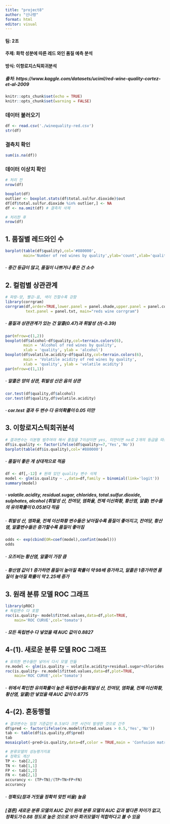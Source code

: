 ```yaml
---
title: "project8"
author: "신나령"
format: html
editor: visual
---
```


#### 팀: 2조

#### 주제: 화학 성분에 따른 레드 와인 품질 예측 분석

#### 방식: 이항로지스틱회귀분석

##### 출처: https://www.kaggle.com/datasets/uciml/red-wine-quality-cortez-et-al-2009

```r
knitr::opts_chunk$set(echo = TRUE)
knitr::opts_chunk$set(warning = FALSE)
```

### 데이터 불러오기

```r
df <- read.csv('./winequality-red.csv')
str(df)
```

### 결측치 확인

```r
sum(is.na(df))
```

### 데이터 이상치 확인

```r
# 처리 전
nrow(df)

boxplot(df)
outlier <- boxplot.stats(df$total.sulfur.dioxide)$out
df[df$total.sulfur.dioxide %in% outlier,] <- NA 
df <- na.omit(df) # 결측치 삭제

# 처리한 후
nrow(df)
```

## 1. 품질별 레드와인 수

```r
barplot(table(df$quality),col='#880000',
        main='Number of red wines by quality',ylab='count',xlab='quality')
```

##### · 중간 등급이 많고, 품질이 나쁘거나 좋은 건 소수

## 2. 컬럼별 상관관계

```r
# 파랑-양, 빨강-음, 색이 진할수록 강함
library(corrgram)
corrgram(df,order=TRUE,lower.panel = panel.shade,upper.panel = panel.cor,
         text.panel = panel.txt, main="reds wine corrgram")
```

##### · 품질과 상관관계가 있는 건 알콜(0.47)과 휘발성 산(-0.39)

```r
par(mfrow=c(1,2))
boxplot(df$alcohol~df$quality,col=terrain.colors(6),
        main = 'Alcohol of red wines by quality',
        xlab = 'quality', ylab = 'alcohol')
boxplot(df$volatile.acidity~df$quality,col=terrain.colors(6),
        main = 'Volatile acidity of red wines by quality',
        xlab = 'quality', ylab = 'volatile acidity')
par(mfrow=c(1,1))
```

##### · 알콜은 양의 상관, 휘발성 산은 음의 상관

```r
cor.test(df$quality,df$alcohol)
cor.test(df$quality,df$volatile.acidity)
```

##### · cor.test 결과 두 변수 다 유의확률이 0.05 미만

## 3. 이항로지스틱회귀분석

```r
# 결과변수는 이분형 범주여야 해서 품질을 7이상이면 yes, 미만이면 no로 2개의 등급을 따로 만들어 줌
df$is.quality <- factor(ifelse(df$quality>=7,'Yes','No'))
barplot(table(df$is.quality),col='#880000')
```

##### · 품질이 좋은 게 상대적으로 적음

```r
df <- df[,-12] # 원래 있던 quality 변수 삭제
model <- glm(is.quality ~ .,data=df,family = binomial(link='logit'))
summary(model)
```

##### · volatile.acidity, residual.sugar, chlorides, total.sulfur.dioxide, sulphates, alcohol (휘발성 산, 잔여당, 염화율, 전체 이산화황, 황산염, 알콜) 변수들의 유의확률이 0.05보다 작음

##### · 휘발성 산, 염화율, 전체 이산화황 변수들은 낮아질수록 품질이 좋아지고, 잔여당, 황산염, 알콜변수들은 증가할수록 품질이 좋아짐

```r
odds <- exp(cbind(OR=coef(model),confint(model)))
odds
```

##### · 오즈비는 황산염, 알콜이 가장 큼

##### · 황산염 값이 1 증가하면 품질이 높아질 확률이 약 98배 증가하고, 알콜은 1증가하면 품질이 높아질 확률이 약 2.25배 증가

## 3. 원래 분류 모델 ROC 그래프

```r
library(pROC)
# 독립변수 다 포함
roc(is.quality~ model$fitted.values,data=df,plot=TRUE,
    main='ROC CURVE',col='tomato')
```

##### · 모든 독립변수 다 넣었을 때 AUC 값이 0.8827

## 4-(1). 새로운 분류 모델 ROC 그래프

```r
# 유의한 변수들만 넣어서 다시 모델 만듦
re.model <- glm(is.quality ~ volatile.acidity+residual.sugar+chlorides +total.sulfur.dioxide+sulphates+alcohol,data=df,family = binomial(link='logit'))
roc(is.quality~ re.model$fitted.values,data=df,plot=TRUE,
    main='ROC CURVE',col='tomato')
```

##### · 위에서 확인한 유의확률이 높은 독립변수들(휘발성 산, 잔여당, 염화율, 전체 이산화황, 황산염, 알콜)만 넣었을 때 AUC 값이 0.8775

## 4-(2). 혼동행렬

```r
# 결과변수는 일정 기준값인 0.5보다 크면 사건이 발생한 것으로 간주
df$pred <- factor(ifelse(re.model$fitted.values > 0.5,'Yes','No'))
tab <- table(df$is.quality,df$pred)
tab
mosaicplot(~pred+is.quality,data=df,color = TRUE,main = 'Confusion matrix',ylab='실제',xlab='예측')
```

```r
# 분류모델의 성능평가지표
# 정확도 계산
TP <- tab[2,2]
TN <- tab[1,1]
FP <- tab[1,2]
FN <- tab[2,1]
accurancy <- (TP+TN)/(TP+TN+FP+FN)
accurancy
```

##### · 정확도(참과 거짓을 정확히 맞힌 비율) 높음

##### **\[결론\]** 새로운 분류 모델의 AUC 값이 원래 분류 모델의 AUC 값과 별다른 차이가 없고, 정확도가 0.88 정도로 높은 것으로 보아 회귀모델이 적합하다고 볼 수 있음

